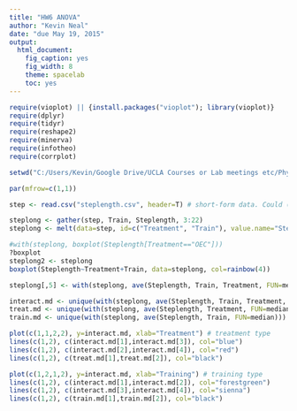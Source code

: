 ```yaml
---
title: "HW6 ANOVA"
author: "Kevin Neal"
date: "due May 19, 2015"
output: 
  html_document:
    fig_caption: yes
    fig_width: 8
    theme: spacelab
    toc: yes
---
```


```r
require(vioplot) || {install.packages("vioplot"); library(vioplot)}
require(dplyr)
require(tidyr)
require(reshape2)
require(minerva)
require(infotheo)
require(corrplot)

setwd("C:/Users/Kevin/Google Drive/UCLA Courses or Lab meetings etc/PhysciM200/physciM200_psets")

par(mfrow=c(1,1))
```

```r

step <- read.csv("steplength.csv", header=T) # short-form data. Could (should?) put into a three-dim array...

steplong <- gather(step, Train, Steplength, 3:22) 
steplong <- melt(data=step, id=c("Treatment", "Train"), value.name="Steplength") # both gather and melt accomplish same thing (gather is a wrapper for melt, apparently); goal was to get long-form data. Seems more intuitive with melt.

#with(steplong, boxplot(Steplength[Treatment=="OEC"]))
?boxplot
steplong2 <- steplong
boxplot(Steplength~Treatment+Train, data=steplong, col=rainbow(4))

steplong[,5] <- with(steplong, ave(Steplength, Train, Treatment, FUN=median))

interact.md <- unique(with(steplong, ave(Steplength, Train, Treatment, FUN=median))) # medians for OT, OU, MT, MU respectively
treat.md <- unique(with(steplong, ave(Steplength, Treatment, FUN=median))) # medians for OEC and MEDIA respectively
train.md <- unique(with(steplong, ave(Steplength, Train, FUN=median))) # medians for Trained and Untrained, respectively

plot(c(1,1,2,2), y=interact.md, xlab="Treatment") # treatment type
lines(c(1,2), c(interact.md[1],interact.md[3]), col="blue")
lines(c(1,2), c(interact.md[2],interact.md[4]), col="red")
lines(c(1,2), c(treat.md[1],treat.md[2]), col="black")

plot(c(1,2,1,2), y=interact.md, xlab="Training") # training type
lines(c(1,2), c(interact.md[1],interact.md[2]), col="forestgreen")
lines(c(1,2), c(interact.md[3],interact.md[4]), col="sienna")
lines(c(1,2), c(train.md[1],train.md[2]), col="black")

```

